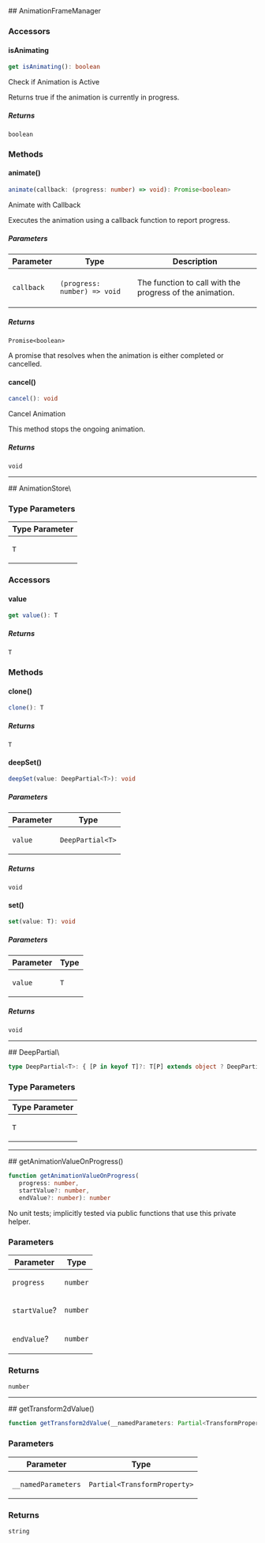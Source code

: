 
[//]: # (Do not edit directly)
[//]: # (Generated by the Cocokits TypeDoc custom theme)



<Meta title='Utils/_hidden'/>
<MdxPage breadcrumb='Utils' title='_hidden' tocItems={tocItems} hideThemeSwitcher={true}>
<div>
</div><div id="selection_animationframemanager">
## AnimationFrameManager

### Accessors

#### isAnimating

```ts
get isAnimating(): boolean
```

Check if Animation is Active

Returns true if the animation is currently in progress.

##### Returns

`boolean`

### Methods

#### animate()

```ts
animate(callback: (progress: number) => void): Promise<boolean>
```

Animate with Callback

Executes the animation using a callback function to report progress.

##### Parameters

<div class="arg-type-table-wrapper">
<table class="arg-type-table arg-type-table--full-width">
<thead>
<tr>
<th>Parameter</th>
<th>Type</th>
<th class="description-column">Description</th>
</tr>
</thead>
<tbody>
<tr>
<td>

`callback`

</td>
<td>

`(progress: number) => void`

</td>
<td>

The function to call with the progress of the animation.

</td>
</tr>
</tbody>
</table>
</div>

##### Returns

`Promise<boolean>`

A promise that resolves when the animation is either completed or cancelled.

#### cancel()

```ts
cancel(): void
```

Cancel Animation

This method stops the ongoing animation.

##### Returns

`void`

***

</div><div id="selection_animationstoret">
## AnimationStore\<T\>

### Type Parameters

<div class="arg-type-table-wrapper">
<table class="arg-type-table arg-type-table--full-width">
<thead>
<tr>
<th>Type Parameter</th>
</tr>
</thead>
<tbody>
<tr>
<td>

`T`

</td>
</tr>
</tbody>
</table>
</div>

### Accessors

#### value

```ts
get value(): T
```

##### Returns

`T`

### Methods

#### clone()

```ts
clone(): T
```

##### Returns

`T`

#### deepSet()

```ts
deepSet(value: DeepPartial<T>): void
```

##### Parameters

<div class="arg-type-table-wrapper">
<table class="arg-type-table arg-type-table--full-width">
<thead>
<tr>
<th>Parameter</th>
<th>Type</th>
</tr>
</thead>
<tbody>
<tr>
<td>

`value`

</td>
<td>

`DeepPartial<T>`

</td>
</tr>
</tbody>
</table>
</div>

##### Returns

`void`

#### set()

```ts
set(value: T): void
```

##### Parameters

<div class="arg-type-table-wrapper">
<table class="arg-type-table arg-type-table--full-width">
<thead>
<tr>
<th>Parameter</th>
<th>Type</th>
</tr>
</thead>
<tbody>
<tr>
<td>

`value`

</td>
<td>

`T`

</td>
</tr>
</tbody>
</table>
</div>

##### Returns

`void`

***

</div><div id="selection_deeppartialt">
## DeepPartial\<T\>

```ts
type DeepPartial<T>: { [P in keyof T]?: T[P] extends object ? DeepPartial<T[P]> : T[P] };
```

### Type Parameters

<div class="arg-type-table-wrapper">
<table class="arg-type-table arg-type-table--full-width">
<thead>
<tr>
<th>Type Parameter</th>
</tr>
</thead>
<tbody>
<tr>
<td>

`T`

</td>
</tr>
</tbody>
</table>
</div>

***

</div><div id="selection_getanimationvalueonprogress">
## getAnimationValueOnProgress()

```ts
function getAnimationValueOnProgress(
   progress: number, 
   startValue?: number, 
   endValue?: number): number
```

No unit tests; implicitly tested via public functions that use this private helper.

### Parameters

<div class="arg-type-table-wrapper">
<table class="arg-type-table arg-type-table--full-width">
<thead>
<tr>
<th>Parameter</th>
<th>Type</th>
</tr>
</thead>
<tbody>
<tr>
<td>

`progress`

</td>
<td>

`number`

</td>
</tr>
<tr>
<td>

`startValue`?

</td>
<td>

`number`

</td>
</tr>
<tr>
<td>

`endValue`?

</td>
<td>

`number`

</td>
</tr>
</tbody>
</table>
</div>

### Returns

`number`

***

</div><div id="selection_gettransform2dvalue">
## getTransform2dValue()

```ts
function getTransform2dValue(__namedParameters: Partial<TransformProperty>): string
```

### Parameters

<div class="arg-type-table-wrapper">
<table class="arg-type-table arg-type-table--full-width">
<thead>
<tr>
<th>Parameter</th>
<th>Type</th>
</tr>
</thead>
<tbody>
<tr>
<td>

`__namedParameters`

</td>
<td>

`Partial<TransformProperty>`

</td>
</tr>
</tbody>
</table>
</div>

### Returns

`string`

</div>
</MdxPage>
